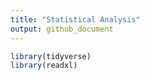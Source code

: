 ```yaml
---
title: "Statistical Analysis"
output: github_document
---
```


```r
library(tidyverse)
library(readxl)
```


